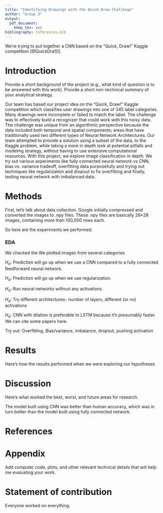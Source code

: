 ```yaml
---
title: "Identifying Drawings with the Quick Draw Challenge"
author: "Group 3"
output: 
  pdf_document:
    keep_tex: yes
bibliography: references.bib
---
```


We're trying to put together a CNN based on the "Quick, Draw!" Kaggle
competition [@QuickDra10].

# Introduction

Provide a short background of the project (e.g., what kind of question is to be 
answered with this work). Provide a short non-technical summary of your 
analytical strategy.


Our team has based our project idea on the "Quick, Draw!" Kaggle competition 
which classifies user drawings into one of 345 label categories. Many drawings 
were incomplete or failed to match the label. The challenge was to effectively 
build a recognizer that could work with this noisy data. The challenge was unique 
from an algorithmic perspective because the data included both temporal and 
spatial components; areas that have traditionally used two different 
types of Neural Network Architectures. Our team attempted to provide a solution 
using a subset of the data, to the Kaggle problem, while taking a more in depth 
look at potential pitfalls and modeling strategy, without having to use 
extensive computational resources. With this project, we explore image 
classification in depth. We try out various experiments like fully connected 
neural network vs CNN, bias vs. variance tradeoff, overfitting data purposefully
and trying out techniques like regularization and dropout to fix overfitting and
finally, testing neural network with imbalanced data.


# Methods

First, let's talk about data collection. Google initially compressed and converted
the images to .npy files. These .npy files are basically 28*28 images, containing
more than 100,000 rows each.

So here are the experiments we performed.

### EDA

We checked the We plotted images from several categories 

$H_a:$ Prediction will go up when we use a CNN compared to a fully
	connected feedforward neural network.

$H_a:$ Prediction will go up when we use regularization.

$H_a:$ Run neural networks without any activations.

$H_a:$ Try different architectures- number of layers, different (or no) 
activations

$H_a:$ CNN with dilation is preferable to LSTM because it's presumably
faster. We can cite some papers here.

Try out: Overfitting, Bias/variance, imbalance, dropout, pushing activation

# Results

Here's how the results performed when we were exploring our 
hypotheses

# Discussion

Here's what worked the best, worst, and future areas for research.

The model built using CNN was better than human accuracy, which was in turn 
better than the model built using fully connected network.

# References

# Appendix

Add computer code, plots, and other relevant technical details that will help
me evaluating your work.

# Statement of contribution

Everyone worked on everything.



